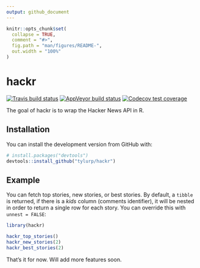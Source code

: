 ```yaml
---
output: github_document
---
```


<!-- README.md is generated from README.Rmd. Please edit that file -->

```r
knitr::opts_chunk$set(
  collapse = TRUE,
  comment = "#>",
  fig.path = "man/figures/README-",
  out.width = "100%"
)
```
# hackr

<!-- badges: start -->
[![Travis build status](https://travis-ci.org/tyluRp/hackr.svg?branch=master)](https://travis-ci.org/tyluRp/hackr)
[![AppVeyor build status](https://ci.appveyor.com/api/projects/status/github/tyluRp/hackr?branch=master&svg=true)](https://ci.appveyor.com/project/tyluRp/hackr)
[![Codecov test coverage](https://codecov.io/gh/tyluRp/hackr/branch/master/graph/badge.svg)](https://codecov.io/gh/tyluRp/hackr?branch=master)
<!-- badges: end -->

The goal of hackr is to wrap the Hacker News API in R.

## Installation

You can install the development version from GitHub with:

``` r
# install.packages("devtools")
devtools::install_github("tylurp/hackr")
```

## Example

You can fetch top stories, new stories, or best stories. By default, a `tibble` is returned, if there is a _kids_ column (comments identifier), it will be nested in order to return a single row for each story. You can override this with `unnest = FALSE`:

```r
library(hackr)

hackr_top_stories()
hackr_new_stories(2)
hackr_best_stories(2)
```

That's it for now. Will add more features soon.
